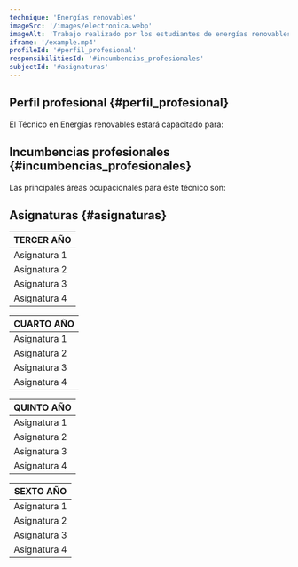 ```yaml
---
technique: 'Energías renovables'
imageSrc: '/images/electronica.webp'
imageAlt: 'Trabajo realizado por los estudiantes de energías renovables'
iframe: '/example.mp4'
profileId: '#perfil_profesional'
responsibilitiesId: '#incumbencias_profesionales'
subjectId: '#asignaturas'
---
```


## Perfil profesional {#perfil_profesional}

El Técnico en Energías renovables estará capacitado para:

## Incumbencias profesionales {#incumbencias_profesionales}

Las principales áreas ocupacionales para éste técnico son:

## Asignaturas {#asignaturas}

| TERCER AÑO   |
| ------------ |
| Asignatura 1 |
| Asignatura 2 |
| Asignatura 3 |
| Asignatura 4 |

| CUARTO AÑO   |
| ------------ |
| Asignatura 1 |
| Asignatura 2 |
| Asignatura 3 |
| Asignatura 4 |

| QUINTO AÑO   |
| ------------ |
| Asignatura 1 |
| Asignatura 2 |
| Asignatura 3 |
| Asignatura 4 |

| SEXTO AÑO    |
| ------------ |
| Asignatura 1 |
| Asignatura 2 |
| Asignatura 3 |
| Asignatura 4 |
